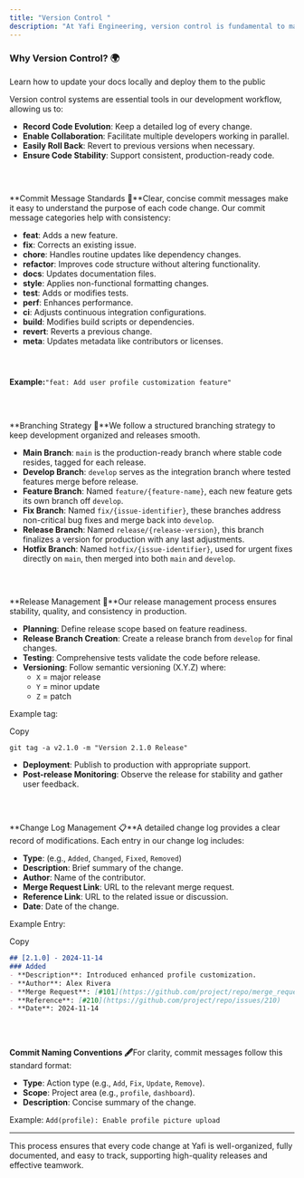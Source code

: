 ```yaml
---
title: "Version Control "
description: "At Yafi Engineering, version control is fundamental to managing, tracking, and coordinating code changes. With version control, we maintain a clear history of edits, enable efficient teamwork, and simplify code comparison and rollback. Here’s our approach to version control at Yafi. "
---
```


### Why Version Control? 🌍

Learn how to update your docs locally and deploy them to the public

Version control systems are essential tools in our development workflow, allowing us to:

- **Record Code Evolution**: Keep a detailed log of every change.
- **Enable Collaboration**: Facilitate multiple developers working in parallel.
- **Easily Roll Back**: Revert to previous versions when necessary.
- **Ensure Code Stability**: Support consistent, production-ready code.

### [**​**](https://docs.wavez.tech/engineering/version-control#commit-message-standards-%F0%9F%93%9C)

**Commit Message Standards 📜**Clear, concise commit messages make it easy to understand the purpose of each code change. Our commit message categories help with consistency:

- **feat**: Adds a new feature.
- **fix**: Corrects an existing issue.
- **chore**: Handles routine updates like dependency changes.
- **refactor**: Improves code structure without altering functionality.
- **docs**: Updates documentation files.
- **style**: Applies non-functional formatting changes.
- **test**: Adds or modifies tests.
- **perf**: Enhances performance.
- **ci**: Adjusts continuous integration configurations.
- **build**: Modifies build scripts or dependencies.
- **revert**: Reverts a previous change.
- **meta**: Updates metadata like contributors or licenses.

#### [**​**](https://docs.wavez.tech/engineering/version-control#example%3A)

**Example:**`"feat: Add user profile customization feature"`

### [**​**](https://docs.wavez.tech/engineering/version-control#branching-strategy-%F0%9F%8C%BF)

**Branching Strategy 🌿**We follow a structured branching strategy to keep development organized and releases smooth.

- **Main Branch**: `main` is the production-ready branch where stable code resides, tagged for each release.
- **Develop Branch**: `develop` serves as the integration branch where tested features merge before release.
- **Feature Branch**: Named `feature/{feature-name}`, each new feature gets its own branch off `develop`.
- **Fix Branch**: Named `fix/{issue-identifier}`, these branches address non-critical bug fixes and merge back into `develop`.
- **Release Branch**: Named `release/{release-version}`, this branch finalizes a version for production with any last adjustments.
- **Hotfix Branch**: Named `hotfix/{issue-identifier}`, used for urgent fixes directly on `main`, then merged into both `main` and `develop`.

### [**​**](https://docs.wavez.tech/engineering/version-control#release-management-%F0%9F%9A%80)

**Release Management 🚀**Our release management process ensures stability, quality, and consistency in production.

- **Planning**: Define release scope based on feature readiness.
- **Release Branch Creation**: Create a release branch from `develop` for final changes.
- **Testing**: Comprehensive tests validate the code before release.
- **Versioning**: Follow semantic versioning (X.Y.Z) where:
  - `X` = major release
  - `Y` = minor update
  - `Z` = patch

Example tag:

Copy

```shellscript
git tag -a v2.1.0 -m "Version 2.1.0 Release"
```

- **Deployment**: Publish to production with appropriate support.
- **Post-release Monitoring**: Observe the release for stability and gather user feedback.

### [**​**](https://docs.wavez.tech/engineering/version-control#change-log-management-%F0%9F%93%8B)

**Change Log Management 📋**A detailed change log provides a clear record of modifications. Each entry in our change log includes:

- **Type**: (e.g., `Added`, `Changed`, `Fixed`, `Removed`)
- **Description**: Brief summary of the change.
- **Author**: Name of the contributor.
- **Merge Request Link**: URL to the relevant merge request.
- **Reference Link**: URL to the related issue or discussion.
- **Date**: Date of the change.

Example Entry:

Copy

```markdown
## [2.1.0] - 2024-11-14
### Added
- **Description**: Introduced enhanced profile customization.
- **Author**: Alex Rivera
- **Merge Request**: [#101](https://github.com/project/repo/merge_requests/101)
- **Reference**: [#210](https://github.com/project/repo/issues/210)
- **Date**: 2024-11-14
```

### [**​**](https://docs.wavez.tech/engineering/version-control#commit-naming-conventions-%F0%9F%96%8B%EF%B8%8F)

**Commit Naming Conventions 🖋️**For clarity, commit messages follow this standard format:

- **Type**: Action type (e.g., `Add`, `Fix`, `Update`, `Remove`).
- **Scope**: Project area (e.g., `profile`, `dashboard`).
- **Description**: Concise summary of the change.

Example: `Add(profile): Enable profile picture upload`

---

This process ensures that every code change at Yafi is well-organized, fully documented, and easy to track, supporting high-quality releases and effective teamwork.